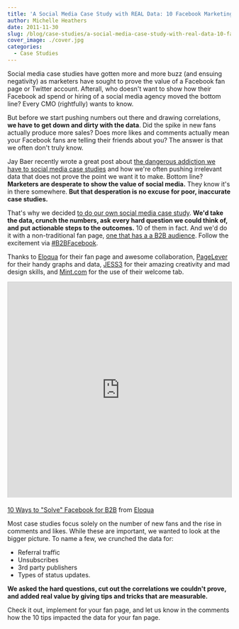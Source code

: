 ```yaml
---
title: 'A Social Media Case Study with REAL Data: 10 Facebook Marketing Tips for a B2B Fan Page'
author: Michelle Heathers
date: 2011-11-30
slug: /blog/case-studies/a-social-media-case-study-with-real-data-10-facebook-marketing-tips-for-a-b2b-fan-page
cover_image: ./cover.jpg
categories:
  - Case Studies
---
```


Social media case studies have gotten more and more buzz (and ensuing negativity) as marketers have sought to prove the value of a Facebook fan page or Twitter account. Afterall, who doesn't want to show how their Facebook ad spend or hiring of a social media agency moved the bottom line? Every CMO (rightfully) wants to know.

But before we start pushing numbers out there and drawing correlations, **we have to get down and dirty with the data**. Did the spike in new fans actually produce more sales? Does more likes and comments actually mean your Facebook fans are telling their friends about you? The answer is that we often don't truly know.

Jay Baer recently wrote a great post about [the dangerous addiction we have to social media case studies](http://www.convinceandconvert.com/social-media-case-studies/our-dangerous-addiction-to-social-media-case-studies/) and how we're often pushing irrelevant data that does not prove the point we want it to make. Bottom line? **Marketers are desperate to show the value of social media.** They know it's in there somewhere. **But that desperation is no excuse for poor, inaccurate case studies.**

That's why we decided [to do our own social media case study](http://blog.eloqua.com/facebook-for-b2b-marketers/). **We'd take the data, crunch the numbers, ask every hard question we could think of, and put actionable steps to the outcomes.** 10 of them in fact. And we'd do it with a non-traditional fan page, [one that has a a B2B audience](http://www.facebook.com/eloqua). Follow the excitement via [#B2BFacebook](https://twitter.com/#!/search/realtime/%23B2BFacebook).

Thanks to [Eloqua](http://www.eloqua.com/) for their fan page and awesome collaboration, [PageLever](http://pagelever.com/) for their handy graphs and data, [JESS3](http://jess3.com/) for their amazing creativity and mad design skills, and [Mint.com](https://www.mint.com/) for the use of their welcome tab.

<iframe
  src="http://www.slideshare.net/slideshow/embed_code/10387571"
  width="597"
  height="486"
  frameborder="0"
  marginwidth="0"
  marginheight="0"
  scrolling="no"
  style="border:1px solid #CCC; border-width:1px 1px 0; margin-bottom:5px; max-width: 100%;"
  allowfullscreen
>
  {' '}
</iframe>

[10 Ways to "Solve" Facebook for B2B](https://www.slideshare.net/Eloqua/facebookforb2b) from [Eloqua](https://www.slideshare.net/Eloqua)

Most case studies focus solely on the number of new fans and the rise in
comments and likes. While these are important, we wanted to look at the bigger
picture. To name a few, we crunched the data for:

- Referral traffic
- Unsubscribes
- 3rd party publishers
- Types of status updates.

**We asked the hard questions, cut out the correlations we couldn't prove, and
added real value by giving tips and tricks that are measurable.**

Check it out, implement for your fan page, and let us know in the comments how
the 10 tips impacted the data for your fan page.
